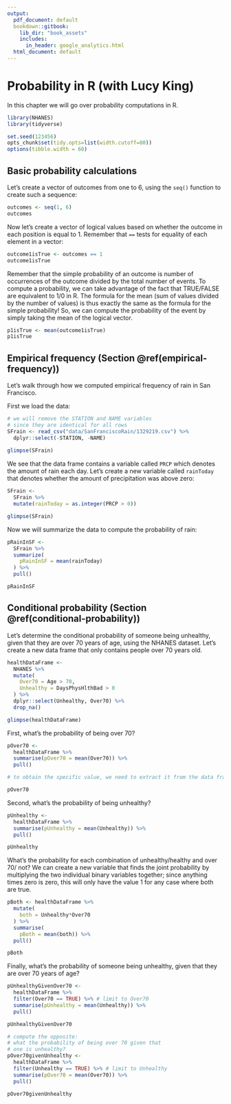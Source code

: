 ```yaml
---
output:
  pdf_document: default
  bookdown::gitbook:
    lib_dir: "book_assets"
    includes:
      in_header: google_analytics.html
  html_document: default
---
```


# Probability in R (with Lucy King)

In this chapter we will go over probability computations in R. 

```r
library(NHANES)
library(tidyverse)

set.seed(123456)
opts_chunk$set(tidy.opts=list(width.cutoff=80))
options(tibble.width = 60)

```

## Basic probability calculations

Let's create a vector of outcomes from one to 6, using the `seq()` function to create such a sequence:

```r
outcomes <- seq(1, 6)
outcomes

```

Now let's create a vector of logical values based on whether the outcome in each position is equal to 1. Remember that `==` tests for equality of each element in a vector:

```r
outcome1isTrue <- outcomes == 1 
outcome1isTrue

```

Remember that the simple probability of an outcome is number of occurrences of the outcome divided by the total number of events.  To compute a probability, we can take advantage of the fact that TRUE/FALSE are equivalent to 1/0 in R.  The formula for the mean (sum of values divided by the number of values) is thus exactly the same as the formula for the simple probability!  So, we can compute the probability of the event by simply taking the mean of the logical vector.

```r
p1isTrue <- mean(outcome1isTrue)
p1isTrue

```

## Empirical frequency (Section \@ref(empirical-frequency)) {#empirical-frequency}

Let's walk through how we computed empirical frequency of rain in San Francisco.

First we load the data:

```r
# we will remove the STATION and NAME variables 
# since they are identical for all rows
SFrain <- read_csv("data/SanFranciscoRain/1329219.csv") %>% 
  dplyr::select(-STATION, -NAME)
  
glimpse(SFrain)
```
We see that the data frame contains a variable called `PRCP` which denotes the amount of rain each day. Let's create a new variable called `rainToday` that denotes whether the amount of precipitation was above zero:

```r
SFrain <- 
  SFrain %>%
  mutate(rainToday = as.integer(PRCP > 0))

glimpse(SFrain)

```

Now we will summarize the data to compute the probability of rain:

```r

pRainInSF <- 
  SFrain %>%
  summarize(
    pRainInSF = mean(rainToday)
  ) %>%
  pull()

pRainInSF
```

## Conditional probability (Section \@ref(conditional-probability)) {#conditional-probability}

Let's determine the conditional probability of someone being unhealthy, given that they are over 70 years of age, using the NHANES dataset.  Let's create a new data frame that only contains people over 70 years old.

```r
healthDataFrame <-
  NHANES %>%
  mutate(
    Over70 = Age > 70,
    Unhealthy = DaysPhysHlthBad > 0
  ) %>%
  dplyr::select(Unhealthy, Over70) %>%
  drop_na()

glimpse(healthDataFrame)
```

First, what's the probability of being over 70?

```r
pOver70 <- 
  healthDataFrame %>%
  summarise(pOver70 = mean(Over70)) %>% 
  pull()

# to obtain the specific value, we need to extract it from the data frame

pOver70
```

Second, what's the probability of being unhealthy?

```r
pUnhealthy <- 
  healthDataFrame %>%
  summarise(pUnhealthy = mean(Unhealthy)) %>% 
  pull()

pUnhealthy
```

What's the probability for each combination of unhealthy/healthy and over 70/ not? We can create a new variable that finds the joint probability by multiplying the two individual binary variables together; since anything times zero is zero, this will only have the value 1 for any case where both are true.

```r
pBoth <- healthDataFrame %>% 
  mutate(
    both = Unhealthy*Over70
  ) %>%
  summarise(
    pBoth = mean(both)) %>% 
  pull()

pBoth
```

Finally, what's the probability of someone being unhealthy, given that they are over 70 years of age?

```r

pUnhealthyGivenOver70 <-
  healthDataFrame %>%
  filter(Over70 == TRUE) %>% # limit to Over70
  summarise(pUnhealthy = mean(Unhealthy)) %>% 
  pull()

pUnhealthyGivenOver70


```

```r
# compute the opposite:
# what the probability of being over 70 given that 
# one is unhealthy?
pOver70givenUnhealthy <-
  healthDataFrame %>%
  filter(Unhealthy == TRUE) %>% # limit to Unhealthy
  summarise(pOver70 = mean(Over70)) %>% 
  pull()

pOver70givenUnhealthy

```

